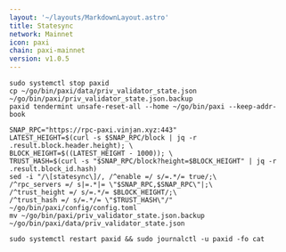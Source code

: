 ```yaml
---
layout: '~/layouts/MarkdownLayout.astro'
title: Statesync
network: Mainnet
icon: paxi
chain: paxi-mainnet
version: v1.0.5
---
```


```
sudo systemctl stop paxid 
cp ~/go/bin/paxi/data/priv_validator_state.json ~/go/bin/paxi/priv_validator_state.json.backup
paxid tendermint unsafe-reset-all --home ~/go/bin/paxi --keep-addr-book
```
```
SNAP_RPC="https://rpc-paxi.vinjan.xyz:443"
LATEST_HEIGHT=$(curl -s $SNAP_RPC/block | jq -r .result.block.header.height); \
BLOCK_HEIGHT=$((LATEST_HEIGHT - 1000)); \
TRUST_HASH=$(curl -s "$SNAP_RPC/block?height=$BLOCK_HEIGHT" | jq -r .result.block_id.hash)
sed -i "/\[statesync\]/, /^enable =/ s/=.*/= true/;\
/^rpc_servers =/ s|=.*|= \"$SNAP_RPC,$SNAP_RPC\"|;\
/^trust_height =/ s/=.*/= $BLOCK_HEIGHT/;\
/^trust_hash =/ s/=.*/= \"$TRUST_HASH\"/" ~/go/bin/paxi/config/config.toml
mv ~/go/bin/paxi/priv_validator_state.json.backup ~/go/bin/paxi/data/priv_validator_state.json
```
```
sudo systemctl restart paxid && sudo journalctl -u paxid -fo cat
```
